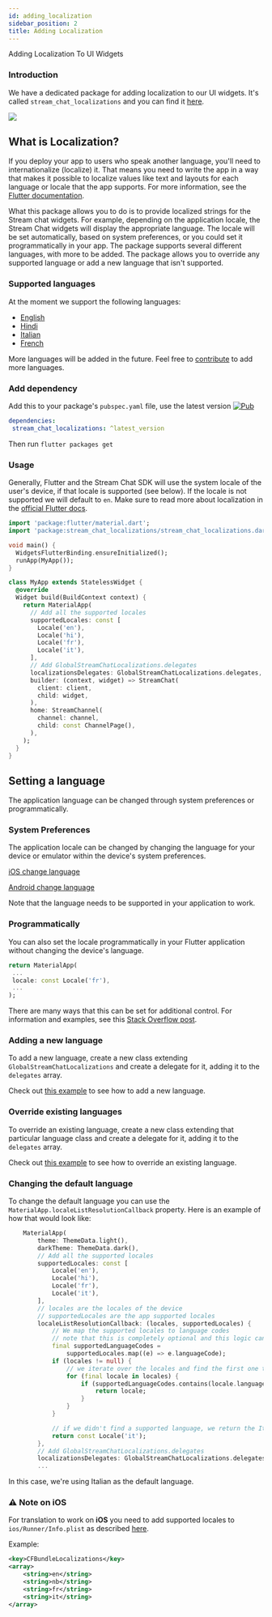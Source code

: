 ```yaml
---
id: adding_localization
sidebar_position: 2
title: Adding Localization
---
```


Adding Localization To UI Widgets

### Introduction

We have a dedicated package for adding localization to our UI widgets. It's called `stream_chat_localizations` and you can find it [here](https://pub.dev/packages/stream_chat_localizations).

![](../assets/localization_support.jpg)

## What is Localization?

If you deploy your app to users who speak another language, you'll need to internationalize (localize) it. That means you need to write the app in a way that makes it possible to localize values like text and layouts for each language or locale that the app supports. For more information, see the [Flutter documentation](https://flutter.dev/docs/development/accessibility-and-localization/**internationalization**).

What this package allows you to do is to provide localized strings for the Stream chat widgets. For example, depending on the application locale, the Stream Chat widgets will display the appropriate language. The locale will be set automatically, based on system preferences, or you could set it programmatically in your app. The package supports several different languages, with more to be added. The package allows you to override any supported language or add a new language that isn't supported.

### Supported languages

At the moment we support the following languages:
- [English](https://github.com/GetStream/stream-chat-flutter/blob/master/packages/stream_chat_localizations/lib/src/stream_chat_localizations_en.dart)
- [Hindi](https://github.com/GetStream/stream-chat-flutter/blob/master/packages/stream_chat_localizations/lib/src/stream_chat_localizations_hi.dart)
- [Italian](https://github.com/GetStream/stream-chat-flutter/blob/master/packages/stream_chat_localizations/lib/src/stream_chat_localizations_it.dart)
- [French](https://github.com/GetStream/stream-chat-flutter/blob/master/packages/stream_chat_localizations/lib/src/stream_chat_localizations_fr.dart)

More languages will be added in the future. Feel free to [contribute](https://github.com/GetStream/stream-chat-flutter/blob/master/CONTRIBUTING.md) to add more languages.

### Add dependency

Add this to your package's `pubspec.yaml` file, use the latest version [![Pub](https://img.shields.io/pub/v/stream_chat_localizations.svg)](https://pub.dartlang.org/packages/stream_chat_localizations)
```yaml
dependencies:
 stream_chat_localizations: ^latest_version
```

Then run `flutter packages get`

### Usage

Generally, Flutter and the Stream Chat SDK will use the system locale of the user's device, if that locale is supported (see below). If the locale is not supported we will default to `en`.
Make sure to read more about localization in the [official Flutter docs](https://flutter.dev/docs/development/accessibility-and-localization/internationalization).

```dart
import 'package:flutter/material.dart';
import 'package:stream_chat_localizations/stream_chat_localizations.dart';

void main() {
  WidgetsFlutterBinding.ensureInitialized();
  runApp(MyApp());
}

class MyApp extends StatelessWidget {
  @override
  Widget build(BuildContext context) {
    return MaterialApp(
      // Add all the supported locales
      supportedLocales: const [
        Locale('en'),
        Locale('hi'),
        Locale('fr'),
        Locale('it'),
      ],
      // Add GlobalStreamChatLocalizations.delegates
      localizationsDelegates: GlobalStreamChatLocalizations.delegates,
      builder: (context, widget) => StreamChat(
        client: client,
        child: widget,
      ),
      home: StreamChannel(
        channel: channel,
        child: const ChannelPage(),
      ),
    );
  }
}
```

## Setting a language
The application language can be changed through system preferences or programmatically.

### System Preferences
The application locale can be changed by changing the language for your device or emulator within the device's system preferences.

[iOS change language](https://support.apple.com/en-us/HT204031)

[Android change language](https://support.google.com/websearch/answer/3333234?co=GENIE.Platform%3DAndroid&hl=en)

Note that the language needs to be supported in your application to work.

### Programmatically
You can also set the locale programmatically in your Flutter application without changing the device's language.

```dart
return MaterialApp(
 ...
 locale: const Locale('fr'),
 ...
);
```

There are many ways that this can be set for additional control. For information and examples, see this [Stack Overflow post](https://stackoverflow.com/questions/49441212/flutter-multi-lingual-application-how-to-override-the-locale).

### Adding a new language

To add a new language, create a new class extending `GlobalStreamChatLocalizations` and create a delegate for it, adding it to the `delegates` array.

Check out [this example](https://github.com/GetStream/stream-chat-flutter/blob/master/packages/stream_chat_localizations/example/lib/add_new_lang.dart) to see how to add a new language.

### Override existing languages

To override an existing language, create a new class extending that particular language class and create a delegate for it, adding it to the `delegates` array.

Check out [this example](https://github.com/GetStream/stream-chat-flutter/blob/master/packages/stream_chat_localizations/example/lib/override_lang.dart) to see how to override an existing language.

### Changing the default language

To change the default language you can use the `MaterialApp.localeListResolutionCallback` property.
Here is an example of how that would look like:

```dart
    MaterialApp(
        theme: ThemeData.light(),
        darkTheme: ThemeData.dark(),
        // Add all the supported locales
        supportedLocales: const [
            Locale('en'),
            Locale('hi'),
            Locale('fr'),
            Locale('it'),
        ],
        // locales are the locales of the device
        // supportedLocales are the app supported locales
        localeListResolutionCallback: (locales, supportedLocales) {
            // We map the supported locales to language codes
            // note that this is completely optional and this logic can be changed as you like
            final supportedLanguageCodes =
                supportedLocales.map((e) => e.languageCode);
            if (locales != null) {
                // we iterate over the locales and find the first one that is supported
                for (final locale in locales) {
                    if (supportedLanguageCodes.contains(locale.languageCode)) {
                        return locale;
                    }
                }
            }

            // if we didn't find a supported language, we return the Italian language
            return const Locale('it');
        },
        // Add GlobalStreamChatLocalizations.delegates
        localizationsDelegates: GlobalStreamChatLocalizations.delegates,
        ...

```

In this case, we're using Italian as the default language.

### ⚠️ Note on **iOS**

For translation to work on **iOS** you need to add supported locales to 
`ios/Runner/Info.plist` as described [here](https://flutter.dev/docs/development/accessibility-and-localization/internationalization#specifying-supportedlocales).

Example:

```xml
<key>CFBundleLocalizations</key>
<array>
	<string>en</string>
	<string>nb</string>
	<string>fr</string>
	<string>it</string>
</array>
```
